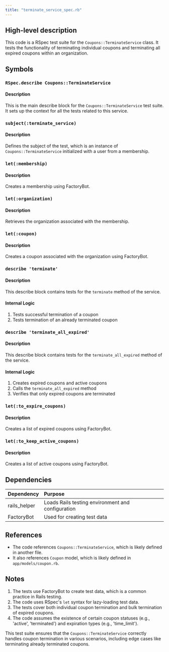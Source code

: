 ```yaml
---
title: "terminate_service_spec.rb"
---
```


## High-level description
This code is a RSpec test suite for the `Coupons::TerminateService` class. It tests the functionality of terminating individual coupons and terminating all expired coupons within an organization.

## Symbols

### `RSpec.describe Coupons::TerminateService`
#### Description
This is the main describe block for the `Coupons::TerminateService` test suite. It sets up the context for all the tests related to this service.

### `subject(:terminate_service)`
#### Description
Defines the subject of the test, which is an instance of `Coupons::TerminateService` initialized with a user from a membership.

### `let(:membership)`
#### Description
Creates a membership using FactoryBot.

### `let(:organization)`
#### Description
Retrieves the organization associated with the membership.

### `let(:coupon)`
#### Description
Creates a coupon associated with the organization using FactoryBot.

### `describe 'terminate'`
#### Description
This describe block contains tests for the `terminate` method of the service.

#### Internal Logic
1. Tests successful termination of a coupon
2. Tests termination of an already terminated coupon

### `describe 'terminate_all_expired'`
#### Description
This describe block contains tests for the `terminate_all_expired` method of the service.

#### Internal Logic
1. Creates expired coupons and active coupons
2. Calls the `terminate_all_expired` method
3. Verifies that only expired coupons are terminated

### `let(:to_expire_coupons)`
#### Description
Creates a list of expired coupons using FactoryBot.

### `let(:to_keep_active_coupons)`
#### Description
Creates a list of active coupons using FactoryBot.

## Dependencies
| Dependency | Purpose |
|:-----------|:--------|
| rails_helper | Loads Rails testing environment and configuration |
| FactoryBot | Used for creating test data |

## References
- The code references `Coupons::TerminateService`, which is likely defined in another file.
- It also references `Coupon` model, which is likely defined in `app/models/coupon.rb`.

## Notes
1. The tests use FactoryBot to create test data, which is a common practice in Rails testing.
2. The code uses RSpec's `let` syntax for lazy-loading test data.
3. The tests cover both individual coupon termination and bulk termination of expired coupons.
4. The code assumes the existence of certain coupon statuses (e.g., 'active', 'terminated') and expiration types (e.g., 'time_limit').

This test suite ensures that the `Coupons::TerminateService` correctly handles coupon termination in various scenarios, including edge cases like terminating already terminated coupons.
